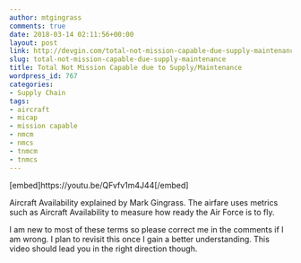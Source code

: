 ```yaml
---
author: mtgingrass
comments: true
date: 2018-03-14 02:11:56+00:00
layout: post
link: http://devgin.com/total-not-mission-capable-due-supply-maintenance/
slug: total-not-mission-capable-due-supply-maintenance
title: Total Not Mission Capable due to Supply/Maintenance
wordpress_id: 767
categories:
- Supply Chain
tags:
- aircraft
- micap
- mission capable
- nmcm
- nmcs
- tnmcm
- tnmcs
---
```


[embed]https://youtu.be/QFvfv1m4J44[/embed]

Aircraft Availability explained by Mark Gingrass. The airfare uses metrics such as Aircraft Availability to measure how ready the Air Force is to fly. 

I am new to most of these terms so please correct me in the comments if I am wrong. I plan to revisit this once I gain a better understanding. This video should lead you in the right direction though. 
